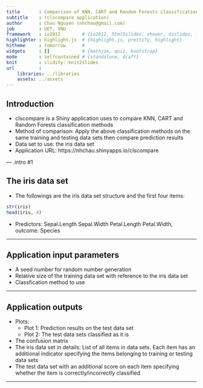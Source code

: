 ```yaml
---
title       : Comparison of KNN, CART and Random Forests classification methods
subtitle    : (clscompare application)
author      : Chau Nguyen (nhchau@gmail.com)
job         : UET, VNU
framework   : io2012        # {io2012, html5slides, shower, dzslides, ...}
highlighter : highlight.js  # {highlight.js, prettify, highlight}
hitheme     : tomorrow      # 
widgets     : []            # {mathjax, quiz, bootstrap}
mode        : selfcontained # {standalone, draft}
knit        : slidify::knit2slides
url         :
    libraries: ../libraries
    assets: ../assets
---
```


## Introduction
- clscompare is a Shiny application uses to compare KNN, CART and Random Forests classification methods
- Method of comparison: Apply the above classification methods on the same training and testing data sets
then compare prediction results
- Data set to use: the iris data set
- Application URL: https://nhchau.shinyapps.io/clscompare

--- .intro #1

## The iris data set
- The followings are the iris data set structure and the first four items:
```r
str(iris)
head(iris, 4)
```
- Predictors: Sepal.Length Sepal.Width Petal.Length Petal.Width, outcome: Species

---

## Application input parameters
- A seed number for random number generation
- Relative size of the training data set with reference to the iris data set
- Classfication method to use

--- 

## Application outputs
- Plots:
  + Plot 1: Prediction results on the test data set
  + Plot 2: The test data sets classified as it is
- The confusion matrix
- The iris data set in details: List of all items in data sets. Each item
has an additional indicator specifying the items belonging to training or testing data sets
- The test data set with an additional score on each item specifying whether the item
is correctly/incorrectly classified

--- 
